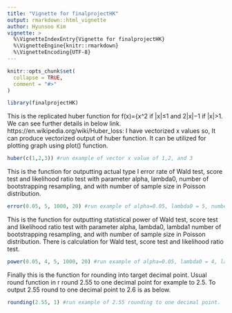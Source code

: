 ```yaml
---
title: "Vignette for finalprojectHK"
output: rmarkdown::html_vignette
author: Hyunsoo Kim
vignette: >
  %\VignetteIndexEntry{Vignette for finalprojectHK}
  %\VignetteEngine{knitr::rmarkdown}
  %\VignetteEncoding{UTF-8}
---
```


```r
knitr::opts_chunk$set(
  collapse = TRUE,
  comment = "#>"
)
```

```r
library(finalprojectHK)
```

This is the replicated huber function for f(x)={x^2 if |x|≤1 and 2|x|−1 if |x|>1. We can see further details in below link. https://en.wikipedia.org/wiki/Huber_loss: I have vectorized x values so, It can produce vectorized output of huber function. 
It can be utilized for plotting graph using plot() function. 
```r
huber(c(1,2,3)) #run example of vector x value of 1,2, and 3 
```

This is the function for outputting actual type I error rate of Wald test, score test and likelihood ratio test with parameter alpha, lambda0, number of bootstrapping resampling, and with number of sample size in Poisson distribution. 
```r
error(0.05, 5, 1000, 20) #run example of alpha=0.05, lambda0 = 5, number of bootstrapping resampling=1000, and n=20. 
```

This is the function for outputting statistical power of Wald test, score test and likelihood ratio test with parameter alpha, lambda0, lambda1 number of bootstrapping resampling, and with number of sample size in Poisson distribution. There is calculation for Wald test, score test and likelihood ratio test. 
```r
power(0.05, 4, 5, 1000, 20) #run example of alpha=0.05, lambda0 = 4, lambda1 =5 number of bootstrapping resampling=1000, and n=20. 
```
Finally this is the function for rounding into target decimal point. Usual round function in r round 2.55 to one decimal point for example to 2.5. To output 2.55 round to one decimal point to 2.6 is as below. 
```r
rounding(2.55, 1) #run example of 2.55 rounding to one decimal point. 
```



